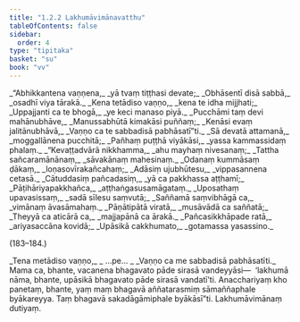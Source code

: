 ```yaml
---
title: "1.2.2 Lakhumāvimānavatthu"
tableOfContents: false
sidebar:
  order: 4
type: "tipitaka"
basket: "su"
book: "vv"
---
```



<DynamicBreadcrumb />

<Division number="173" book="vv">

<Paragraph number="195" type="verses" book="vv">
_“Abhikkantena vaṇṇena,_  
_yā tvaṃ tiṭṭhasi devate;_  
_Obhāsentī disā sabbā,_  
_osadhī viya tārakā._  

</Paragraph>

</Division>
<Division number="174" book="vv">

<Paragraph number="196" type="verses" book="vv">
_Kena tetādiso vaṇṇo,_  
_kena te idha mijjhati;_  
_Uppajjanti ca te bhogā,_  
_ye keci manaso piyā._  

</Paragraph>

</Division>
<Division number="175" book="vv">

<Paragraph number="197" type="verses" book="vv">
_Pucchāmi taṃ devi mahānubhāve,_  
_Manussabhūtā kimakāsi puññaṃ;_  
_Kenāsi evaṃ jalitānubhāvā,_  
_Vaṇṇo ca te sabbadisā pabhāsatī”ti._  

</Paragraph>

</Division>
<Division number="176" book="vv">

<Paragraph number="198" type="verses" book="vv">
_Sā devatā attamanā,_  
_moggallānena pucchitā;_  
_Pañhaṃ puṭṭhā viyākāsi,_  
_yassa kammassidaṃ phalaṃ._  

</Paragraph>

</Division>
<Division number="177" book="vv">

<Paragraph number="199" type="verses" book="vv">
_“Kevaṭṭadvārā nikkhamma,_  
_ahu mayhaṃ nivesanaṃ;_  
_Tattha sañcaramānānaṃ,_  
_sāvakānaṃ mahesinaṃ._  

</Paragraph>

</Division>
<Division number="178" book="vv">

<Paragraph number="200" type="verses" book="vv">
_Odanaṃ kummāsaṃ ḍākaṃ,_  
_loṇasovīrakañcahaṃ;_  
_Adāsiṃ ujubhūtesu,_  
_vippasannena cetasā._  

</Paragraph>

</Division>
<Division number="179" book="vv">

<Paragraph number="201" type="verses" book="vv">
_Cātuddasiṃ pañcadasiṃ,_  
_yā ca pakkhassa aṭṭhamī;_  
_Pāṭihāriyapakkhañca,_  
_aṭṭhaṅgasusamāgataṃ._  

</Paragraph>

</Division>
<Division number="180" book="vv">

<Paragraph number="202" type="verses" book="vv">
_Uposathaṃ upavasissaṃ,_  
_sadā sīlesu saṃvutā;_  
_Saññamā saṃvibhāgā ca,_  
_vimānaṃ āvasāmahaṃ._  

</Paragraph>

</Division>
<Division number="181" book="vv">

<Paragraph number="203" type="verses" book="vv">
_Pāṇātipātā viratā,_  
_musāvādā ca saññatā;_  
_Theyyā ca aticārā ca,_  
_majjapānā ca ārakā._  

</Paragraph>

</Division>
<Division number="182" book="vv">

<Paragraph number="204" type="verses" book="vv">
_Pañcasikkhāpade ratā,_  
_ariyasaccāna kovidā;_  
_Upāsikā cakkhumato,_  
_gotamassa yasassino._  


(183–184.)
</Paragraph>

<Paragraph number="205" type="verses" book="vv">
_Tena metādiso vaṇṇo,_  
_ …pe… _  
_Vaṇṇo ca me sabbadisā pabhāsatīti._  

</Paragraph>

<Paragraph number="206" book="vv">
Mama ca, bhante, vacanena bhagavato pāde sirasā vandeyyāsi—  ‘lakhumā nāma, bhante, upāsikā bhagavato pāde sirasā vandatī’ti. Anacchariyaṃ kho panetaṃ, bhante, yaṃ maṃ bhagavā aññatarasmiṃ sāmaññaphale byākareyya. Taṃ bhagavā sakadāgāmiphale byākāsī”ti.

</Paragraph>
</Division>

<Paragraph number="207" type="center" book="vv">
Lakhumāvimānaṃ dutiyaṃ.
</Paragraph>